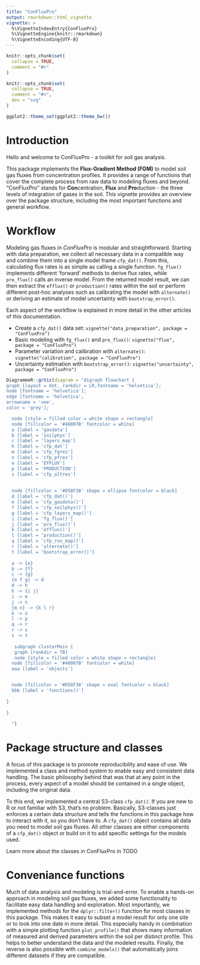 ```yaml
---
title: "ConFluxPro"
output: rmarkdown::html_vignette
vignette: >
  %\VignetteIndexEntry{ConFluxPro}
  %\VignetteEngine{knitr::rmarkdown}
  %\VignetteEncoding{UTF-8}
---
```


```r
knitr::opts_chunk$set(
  collapse = TRUE,
  comment = "#>"
)
```

```r
knitr::opts_chunk$set(
  collapse = TRUE,
  comment = "#>",
  dev = "svg"
)

ggplot2::theme_set(ggplot2::theme_bw())

```

# Introduction

Hello and welcome to ConFluxPro - a toolkit for soil gas analysis.

This package implements the **Flux-Gradient Method (FGM)** to model soil gas fluxes from concentration profiles. 
It provides a range of functions that cover the complete process from raw data to modeling fluxes and beyond. 
"ConFluxPro" stands for **Con**centration, **Flux** and **Pro**duction - the three levels of integration of gases in the soil.
This vignette provides an overview over the package structure, including the most important functions and general workflow.

# Workflow

Modeling gas fluxes in *ConFluxPro* is modular and straightforward. Starting with data preparation, we collect all necessary data in a compatible way and combine them into a single model frame `cfp_dat()`. 
From this, calculating flux rates is as simple as calling a single function. `fg_flux()` implements different 'forward' methods to derive flux rates, while `pro_flux()` calls an inverse model. 
From the returned model result, we can then extract the `efflux()` or `production()` rates within the soil or perform different post-hoc analyses such as calibrating the model with `alternate()` or deriving an estimate of model uncertainty with `bootstrap_error()`.

Each aspect of the workflow is explained in more detail in the other articles of this documentation.

- Create a `cfp_dat()` data set: `vignette("data_preparation", package = "ConFluxPro")`
- Basic modeling with `fg_flux()` and `pro_flux()`: `vignette("flux", package = "ConFluxPro")`
- Parameter variation and calibration with `alternate()`: `vignette("calibration", package = "ConFluxPro")`
- Uncertainty estimation with `bootstrap_error()`: `vignette("uncertainty", package = "ConFluxPro")`


```r
DiagrammeR::grViz(diagram = "digraph flowchart {
graph [layout = dot, rankdir = LR,fontname = 'helvetica'];
node [fontname = 'helvetica'];
edge [fontname = 'helvetica',
arrowname = 'vee',
color = 'grey'];

  node [style = filled color = white shape = rectangle]
  node [fillcolor = '#48007B' fontcolor = white]
  a [label = 'gasdata']
  b [label = 'soilphys']
  c [label = 'layers_map']
  h [label = 'cfp_dat']
  m [label = 'cfp_fgres']
  n [label = 'cfp_pfres']
  o [label = 'EFFLUX']
  p [label = 'PRODUCTION']
  s [label = 'cfp_altres']
  
  
  node [fillcolor = '#D58F38' shape = ellipse fontcolor = black]
  d [label = 'cfp_dat()']
  e [label = 'cfp_gasdata()']
  f [label = 'cfp_soilphys()']
  g [label = 'cfp_layers_map()']
  i [label = 'fg_flux()']
  j [label = 'pro_flux()']
  k [label = 'efflux()']
  l [label = 'production()']
  q [label = 'cfp_run_map()']
  r [label = 'alternate()']
  t [label = 'bootstrap_error()']
  
  a -> {e}
  b -> {f}
  c -> {g}
  {e f g} -> d
  d -> h
  h -> {i j}
  i -> m
  j -> n
  {m n} -> {k l r}
  k -> o
  l -> p
  q -> r
  r -> s
  s -> t
   
   subgraph clusterMain {
   graph [rankdir = TB]
   node [style = filled color = white shape = rectangle]
  node [fillcolor = '#48007B' fontcolor = white]
  aaa [label = 'objects']


  node [fillcolor = '#D58F38' shape = oval fontcolor = black]
  bbb [label = 'functions()']
   
}
  
}
 
  ")
```


# Package structure and classes
A focus of this package is to promote reproducibility and ease of use. We implemented a class and method system to enable easy and consistent data handling. The basic philosophy behind that was that at any point in the process, every aspect of a model should be contained in a single object, including the original data.

To this end, we implemented a central S3-class `cfp_dat()`. If you are new to R or not familiar with S3, that's no problem. Basically, S3-classes just enforces a certain data structure and tells the functions in this package how to interact with it, so you don't have to. A `cfp_dat()` object contains all data you need to model soil gas fluxes. All other classes are either components of a `cfp_dat()` object or build on it to add specific settings for the models used.

Learn more about the classes in ConFluxPro in TODO

# Conveniance functions 
Much of data analysis and modeling is trial-and-error. To enable a hands-on approach in modeling soil gas fluxes, we added some functionality to facilitate easy data handling and exploration. Most importantly, we implemented methods for the `dplyr::filter()` function for most classes in this package. This makes it easy to subset a model result for only one site or to look into one date in more detail. This especially handy in combination with a simple plotting function `plot_profile()` that shows many information of measured and derived parameters within the soil per distinct profile. This helps to better understand the data and the modeled results. Finally, the reverse is also possible with `combine_models()` that automatically joins different datasets if they are compatible.  
